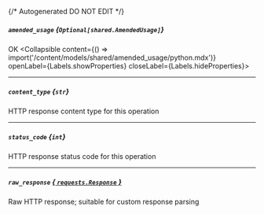 {/* Autogenerated DO NOT EDIT  */}

##### `amended_usage` *{`Optional[shared.AmendedUsage]`}*
OK
<Collapsible content={() => import('/content/models/shared/amended_usage/python.mdx')} openLabel={Labels.showProperties} closeLabel={Labels.hideProperties}>
</Collapsible>

---
##### `content_type` *{`str`}*
HTTP response content type for this operation

---
##### `status_code` *{`int`}*
HTTP response status code for this operation

---
##### `raw_response` [*{ `requests.Response` }*](https://requests.readthedocs.io/en/latest/api/#requests.Response)
Raw HTTP response; suitable for custom response parsing


